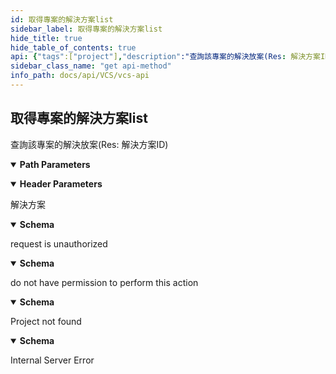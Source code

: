 ```yaml
---
id: 取得專案的解決方案list
sidebar_label: 取得專案的解決方案list
hide_title: true
hide_table_of_contents: true
api: {"tags":["project"],"description":"查詢該專案的解決放案(Res: 解決方案ID)\n","parameters":[{"name":"project_id","in":"path","description":"專案ID","required":true,"schema":{"type":"integer"}},{"name":"x-api-host","in":"header","description":"認證必要參數","required":true,"schema":{"type":"string","default":"openstack-taichung-default-2"},"examples":{"production":{"summary":"production","value":"openstack-taichung-default-2"},"staging":{"summary":"staging","value":"openstack-taichung-default"}}}],"responses":{"200":{"description":"解決方案","content":{"application/json":{"schema":{"type":"object","properties":{"solutions":{"type":"array","items":{"type":"integer"}}}}}}},"401":{"description":"request is unauthorized","content":{"application/json":{"schema":{"type":"object","properties":{"message":{"type":"string"}},"example":{"message":"Your request is unauthorized"}}}}},"403":{"description":"do not have permission to perform this action","content":{"application/json":{"schema":{"type":"object","properties":{"message":{"type":"string"}},"example":{"message":"40301: You do not have permission to perform this action."}}}}},"404":{"description":"Project not found","content":{"application/json":{"schema":{"type":"object","properties":{"message":{"type":"string"}},"example":{"message":"40401: Project {project_id} not found"}}}}},"500":{"description":"Internal Server Error","content":{}}},"method":"get","path":"/projects/{project_id}/solutions/","servers":[{"url":"/"}],"security":[{"ApiKeyAuth":[]}],"securitySchemes":{"ApiKeyAuth":{"type":"apiKey","in":"header","name":"x-api-key"}},"info":{"version":"1.3.0","title":"VCS API"},"postman":{"name":"取得專案的解決方案list","description":{"content":"查詢該專案的解決放案(Res: 解決方案ID)\n","type":"text/plain"},"url":{"path":["projects",":project_id","solutions",""],"host":["{{baseUrl}}"],"query":[],"variable":[{"disabled":false,"description":{"content":"(Required) 專案ID","type":"text/plain"},"type":"any","value":"","key":"project_id"}]},"header":[{"disabled":false,"description":{"content":"(Required) 認證必要參數","type":"text/plain"},"key":"x-api-host","value":""},{"key":"Accept","value":"application/json"}],"method":"GET"}}
sidebar_class_name: "get api-method"
info_path: docs/api/VCS/vcs-api
---
```



## 取得專案的解決方案list



查詢該專案的解決放案(Res: 解決方案ID)


<details style={{"marginBottom":"1rem"}} data-collapsed={false} open={true}><summary style={{}}><strong>Path Parameters</strong></summary><div><ul><ParamsItem className={"paramsItem"} param={{"name":"project_id","in":"path","description":"專案ID","required":true,"schema":{"type":"integer"}}}></ParamsItem></ul></div></details><details style={{"marginBottom":"1rem"}} data-collapsed={false} open={true}><summary style={{}}><strong>Header Parameters</strong></summary><div><ul><ParamsItem className={"paramsItem"} param={{"name":"x-api-host","in":"header","description":"認證必要參數","required":true,"schema":{"type":"string","default":"openstack-taichung-default-2"},"examples":{"production":{"summary":"production","value":"openstack-taichung-default-2"},"staging":{"summary":"staging","value":"openstack-taichung-default"}}}}></ParamsItem></ul></div></details><div><ApiTabs><TabItem label={"200"} value={"200"}><div>

解決方案

</div><div><details style={{}} data-collapsed={false} open={true}><summary style={{"textAlign":"left"}}><strong>Schema</strong></summary><div style={{"textAlign":"left","marginLeft":"1rem"}}></div><ul style={{"marginLeft":"1rem"}}><SchemaItem collapsible={false} name={"solutions"} required={false} schemaDescription={undefined} schemaName={"integer[]"} qualifierMessage={undefined}></SchemaItem></ul></details></div></TabItem><TabItem label={"401"} value={"401"}><div>

request is unauthorized

</div><div><details style={{}} data-collapsed={false} open={true}><summary style={{"textAlign":"left"}}><strong>Schema</strong></summary><div style={{"textAlign":"left","marginLeft":"1rem"}}></div><ul style={{"marginLeft":"1rem"}}><SchemaItem collapsible={false} name={"message"} required={false} schemaDescription={undefined} schemaName={"string"} qualifierMessage={undefined}></SchemaItem></ul></details></div></TabItem><TabItem label={"403"} value={"403"}><div>

do not have permission to perform this action

</div><div><details style={{}} data-collapsed={false} open={true}><summary style={{"textAlign":"left"}}><strong>Schema</strong></summary><div style={{"textAlign":"left","marginLeft":"1rem"}}></div><ul style={{"marginLeft":"1rem"}}><SchemaItem collapsible={false} name={"message"} required={false} schemaDescription={undefined} schemaName={"string"} qualifierMessage={undefined}></SchemaItem></ul></details></div></TabItem><TabItem label={"404"} value={"404"}><div>

Project not found

</div><div><details style={{}} data-collapsed={false} open={true}><summary style={{"textAlign":"left"}}><strong>Schema</strong></summary><div style={{"textAlign":"left","marginLeft":"1rem"}}></div><ul style={{"marginLeft":"1rem"}}><SchemaItem collapsible={false} name={"message"} required={false} schemaDescription={undefined} schemaName={"string"} qualifierMessage={undefined}></SchemaItem></ul></details></div></TabItem><TabItem label={"500"} value={"500"}><div>

Internal Server Error

</div><div></div></TabItem></ApiTabs></div>
      